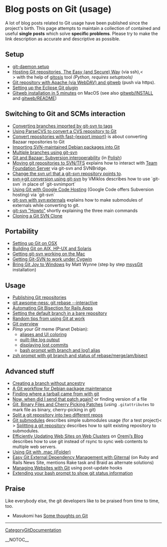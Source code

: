 = Blog posts on Git (usage) =

A lot of blog posts related to Git usage have been published since the project's birth. This page attempts to maintain a collection of contained and useful <b>single posts</b> which solve <b>specific problems</b>. Please try to make the link description as accurate and descriptive as possible.

== Setup ==

* [http://www.itp.tuwien.ac.at/~mattems/blog/2006/07/17#git_server_setup git-daemon setup]
* [http://scie.nti.st/2007/11/14/hosting-git-repositories-the-easy-and-secure-way Hosting Git repositories, The Easy (and Secure) Way] (via ssh),<<BR>> with the help of [http://eagain.net/gitweb/?p=gitosis.git gitosis] tool <i>(Python, requires setuptools)</i>
* [http://kaeso.wordpress.com/2008/02/02/git-repository-with-apache-via-webdav-and-gitweb/ Git repository with Apache (via WebDAV) and gitweb] (push via https).
* [http://cho.hapgoods.com/wordpress/?p=159 Setting up the Eclipse Git plugin]
* [http://www.thread-pool.com/2008/11/15/gitweb-installation-in-5-minutes/ Gitweb installation in 5 minutes] on MacOS (see also [http://repo.or.cz/w/git.git/:/gitweb/INSTALL gitweb/INSTALL] and [http://repo.or.cz/w/git.git/:/gitweb/README gitweb/README])

== Switching to Git and SCMs interaction ==

* [http://ze-dinosaur.livejournal.com/18564.html Converting branches imported by git-svn to tags]
* [http://www.softwolves.pp.se/blog/2007-09-13 Using ParseCVS to convert a CVS repository to Git]
* [http://blogs.igalia.com/aperez/?p=22 Convert repositories with fast-{export,import}] is about converting Bazaar repositories to Git
* [http://blog.madduck.net/debian/2007.10.07_converting-a-package-to-git Importing SVN-maintained Debian packages into Git]
* [http://www.dmo.ca/blog/20070608113513 Multiple branches using git-svn]
* [http://info.wsisiz.edu.pl/~blizinsk/git-bzr.html Git and Bazaar: Subversion interoperability] (in [http://info.wsisiz.edu.pl/~blizinsk/git-bzr.pl.html Polish])
* [http://blog.paulbetts.org/index.php/2007/12/02/moving-git-repositories-to-svntfs/ Moving git repositories to SVN/TFS] explains how to interact with [[WikiPedia:Team_Foundation_Server|Team Foundation Server]] via git-svn and SVNBridge.
* [http://duncan.mac-vicar.com/blog/archives/282 Change the svn url that a git-svn repository points to].
* [http://blogs.frugalware.org/vmiklos/2007/12/09/p320 svn->git conversion using git-svn] by VMiklos describes how to use `git-svn` in place of `git-svnimport`
* [http://quirkygba.blogspot.com/2007/10/using-git-with-google-code-hosting.html Using Git with Google Code Hosting] (Google Code offers Subversion hosting) via `git-svn`
* [http://blog.alieniloquent.com/2008/03/08/git-svn-with-svnexternals/ git-svn with svn:externals] explains how to make submodules of externals while converting to git.
* [http://blogs.frugalware.org/vmiklos/2007/09/07/p300 git-svn "Howto"] shortly explaining the three main commands
* [http://subtlegradient.com/articles/2008/04/22/cloning-a-git-svn-clone Cloning a Git SVN Clone]

== Portability ==

* [http://www.dekorte.com/blog/blog.cgi?do=item&id=2539 Setting up Git on OSX]
* [http://unixsadm.blogspot.com/2008/03/porting-git-to-hp-ux-pa-risc-and-aix.html Building Git on AIX, HP-UX and Solaris]
* [http://speirs.org/2007/07/22/getting-git-svn-working-on-the-mac/ Getting git-svn working on the Mac]
* [http://rip747.wordpress.com/2008/09/04/getting-git-svn-to-work-under-cygwin/ Getting Git-SVN to work under Cygwin]
* [http://blog.mattwynne.net/2008/09/13/bring-git-joy-to-windows/ Bring Git Joy to Windows] by Matt Wynne (step by step [http://code.google.com/p/msysgit msysGit] installation)

== Usage ==

* [http://blog.madduck.net/vcs/2007.07.11_publishing-git-repositories Publishing Git repositories]
* [http://blog.madism.org/index.php/2007/09/09/138-git-awsome-ness-git-rebase-interactive git awsome-ness: git rebase --interactive]
* [http://www.rockstarprogrammer.org/post/2008/sep/25/automating-git-bisection-rails-apps/ Automating Git Bisection for Rails Apps]
* [http://feeding.cloud.geek.nz/2008/12/setting-default-git-branch-in-bare.html Setting the default branch in a bare repository]
* [http://mirror.dabase.com/e/09018/ Random tips from using Git at work]
* [http://blog.interlinked.org/tutorials/git.html Git overview]
* <i>Pimp your Git</i> meme (Planet Debian):
** [http://upsilon.cc/~zack/blog/posts/2008/12/git_tips:_coloring_and_aliases/ aliases and UI coloring]
** [http://blog.orebokech.com/2008/12/pimp-your-git-meme.html quilt-like log output]
** [http://feeding.cloud.geek.nz/2008/12/recovering-lost-git-commits.html displaying lost commits]
** [http://log.damog.net/2008/12/two-git-tips/ bash prompt with branch and log1 alias]
* [http://www.jukie.net/~bart/blog/zsh-git-prompt zsh prompt with git branch and status of rebase/merge/am/bisect]

== Advanced stuff ==

* [http://blog.madduck.net/vcs/2007.07.11_creating-a-git-branch-without-ancestry Creating a branch without ancestry]
* [http://blog.madduck.net/debian/2007.10.03_packaging-with-git A Git workflow for Debian package maintenance]
* [http://web.glandium.org/blog/?p=146 Finding where a tarball came from with git]
* [http://www.dmo.ca/blog/git-saves-me-pain-again Now, when did I send that patch again?] or finding version of a file
* [http://www.bluishcoder.co.nz/2007/09/git-binary-files-and-cherry-picking.html Git, Binary Files and Cherry Picking Patches] (using <code><nowiki>.gitattributes</nowiki></code> to mark file as binary, cherry-picking in git)
* [http://loupgaroublond.blogspot.com/2007/12/how-to-split-repository-in-git.html Split a git repository into two different repos]
* [http://www.ishlif.org/blog/linux/git-submodules/ Git submodules] describes simple submodules usage (for a test project)<<BR>> [http://www.ishlif.org/blog/linux/splitting-a-git-repository/ Splitting a git repository] describes how to split existing repository to submodules.
* [http://blog.mozilla.com/oremj/2008/03/14/efficiently-updating-web-sites-on-web-clusters/ Efficiently Updating Web Sites on Web Clusters] on [http://blog.mozilla.com/oremj/ Oremj’s Blog] describes how to use git instead of rsync to sync web contents to multiple web servers.
* [http://www.cimgf.com/2008/03/18/git-and-mac-a-match-made-in-purgatory/ Using Git with .mac (iFolder)]
* [http://www.rubyinside.com/giternal-easy-git-external-dependency-management-1322.html Easy Git External Dependency Management with Giternal] (on Ruby and Rails News Site, mentions Rake task and Braid as alternate solutions)
* [http://jblevins.org/log/tools/managing-websites-with-git Managing Websites with Git] using post-update hooks
* [http://gwolf.org/node/1874 Extending your bash prompt to show git status information]

== Praise ==

Like everybody else, the git developers like to be praised from time to time, too.

* Masukomi has [http://weblog.masukomi.org/2008/2/4/some-thoughts-about-git Some thoughts on Git]
----
[[CategoryGitDocumentation]]

__NOTOC__